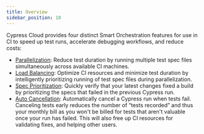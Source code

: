 ```yaml
---
title: Overview
sidebar_position: 10
---
```


Cypress Cloud provides four distinct Smart Orchestration features for use in CI
to speed up test runs, accelerate debugging workflows, and reduce costs:

- [Parallelization](/guides/cloud/smart-orchestration/parallelization): Reduce
  test duration by running multiple test spec files simultaneously across
  available CI machines.
- [Load Balancing](/guides/cloud/smart-orchestration/load-balancing): Optimize
  CI resources and minimize test duration by intelligently prioritizing running
  of test spec files during parallelization.
- [Spec Prioritization](/guides/cloud/smart-orchestration/spec-prioritization):
  Quickly verify that your latest changes fixed a build by prioritizing the
  specs that failed in the previous Cypress run.
- [Auto Cancellation](/guides/cloud/smart-orchestration/run-cancellation):
  Automatically cancel a Cypress run when tests fail. Canceling tests
  early reduces the number of “tests recorded” and thus your
  monthly bill as you won't be billed for tests that aren't valuable once your run
  has failed. This will also free up CI resources for validating fixes, and helping other users.
